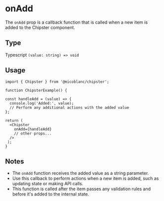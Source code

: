 # onAdd

The `onAdd` prop is a callback function that is called when a new item is added to the Chipster component.

## Type
Typescript
`(value: string) => void`

## Usage
```tsx filename="ChipsterExample.tsx" {7} copy
import { Chipster } from '@micoblanc/chipster';

function ChipsterExample() {
    
const handleAdd = (value) => {
  console.log('Added:', value);
  // Perform any additional actions with the added value
};

return (
  <Chipster
    onAdd={handleAdd}
    // other props...
  />
 );
}
```
## Notes

- The `onAdd` function receives the added value as a string parameter.
- Use this callback to perform actions when a new item is added, such as updating state or making API calls.
- This function is called after the item passes any validation rules and before it's added to the internal state.

